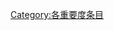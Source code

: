 {{catmore1|[[Wikipedia:共产主义专题|Wikipedia:共产主义专题]]}}
{{Articles by Importance|topic=共产主义|project=共产主义|format=toc}}

[[Category:各重要度条目|Category:各重要度条目]]